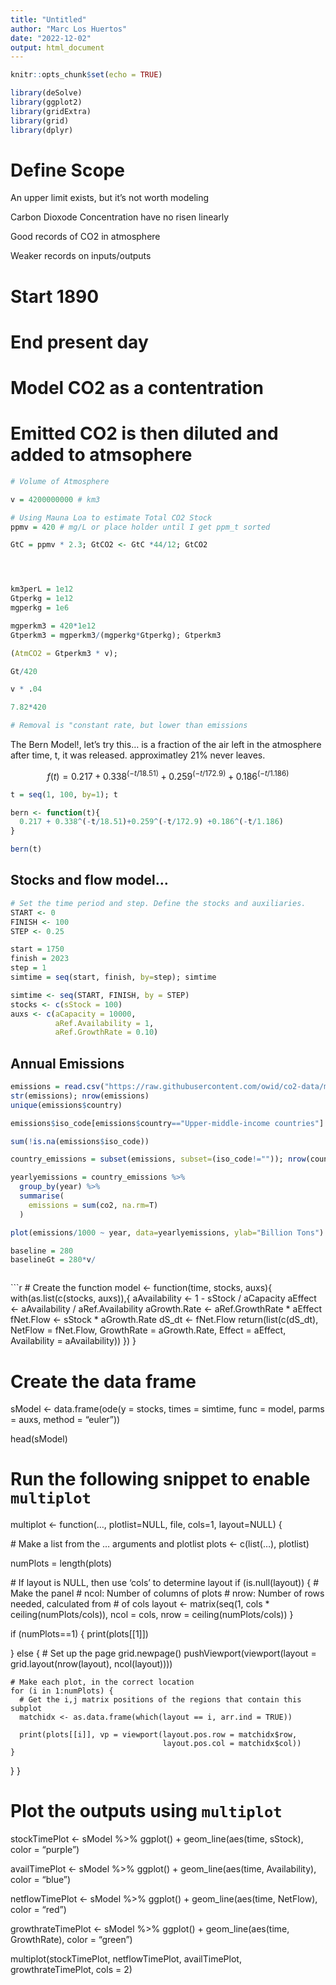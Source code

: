 ```yaml
---
title: "Untitled"
author: "Marc Los Huertos"
date: "2022-12-02"
output: html_document
---
```


```r
knitr::opts_chunk$set(echo = TRUE)
```


```r
library(deSolve)
library(ggplot2)
library(gridExtra)
library(grid)
library(dplyr)
```

# Define Scope

An upper limit exists, but it's not worth modeling

Carbon Dioxode Concentration have no risen linearly

Good records of CO2 in atmosphere

Weaker records on inputs/outputs

# Start 1890
# End present day
# Model CO2 as a contentration

# Emitted CO2 is then diluted and added to atmsophere

```r

# Volume of Atmosphere 

v = 4200000000 # km3

# Using Mauna Loa to estimate Total CO2 Stock
ppmv = 420 # mg/L or place holder until I get ppm_t sorted

GtC = ppmv * 2.3; GtCO2 <- GtC *44/12; GtCO2




km3perL = 1e12
Gtperkg = 1e12
mgperkg = 1e6

mgperkm3 = 420*1e12
Gtperkm3 = mgperkm3/(mgperkg*Gtperkg); Gtperkm3

(AtmCO2 = Gtperkm3 * v); 

Gt/420

v * .04

7.82*420

# Removal is "constant rate, but lower than emissions

```


The Bern Model!, let's try this... is a fraction of the air left in the atmosphere after time, t, it was released. approximatley 21% never leaves.

$$f(t)=0.217+0.338^{(-t/18.51)}+0.259^{(-t/172.9)} +0.186^{(-t/1.186)}$$
```r

t = seq(1, 100, by=1); t

bern <- function(t){
  0.217 + 0.338^(-t/18.51)+0.259^(-t/172.9) +0.186^(-t/1.186)
}

bern(t)

```


## Stocks and flow model...


```r
# Set the time period and step. Define the stocks and auxiliaries.
START <- 0
FINISH <- 100
STEP <- 0.25

start = 1750
finish = 2023
step = 1
simtime = seq(start, finish, by=step); simtime

simtime <- seq(START, FINISH, by = STEP)
stocks <- c(sStock = 100)
auxs <- c(aCapacity = 10000, 
          aRef.Availability = 1,
          aRef.GrowthRate = 0.10)

```


## Annual Emissions

```r
emissions = read.csv("https://raw.githubusercontent.com/owid/co2-data/master/owid-co2-data.csv")
str(emissions); nrow(emissions)
unique(emissions$country)

emissions$iso_code[emissions$country=="Upper-middle-income countries"]

sum(!is.na(emissions$iso_code))

country_emissions = subset(emissions, subset=(iso_code!="")); nrow(country_emissions)

yearlyemissions = country_emissions %>%
  group_by(year) %>%
  summarise(
    emissions = sum(co2, na.rm=T)
  )

plot(emissions/1000 ~ year, data=yearlyemissions, ylab="Billion Tons")

baseline = 280
baselineGt = 280*v/



```

```r

# Create the function
model <- function(time, stocks, auxs){
  with(as.list(c(stocks, auxs)),{
    aAvailability <- 1 - sStock / aCapacity
    aEffect <- aAvailability / aRef.Availability
    aGrowth.Rate <- aRef.GrowthRate * aEffect
    fNet.Flow <- sStock * aGrowth.Rate
    dS_dt <- fNet.Flow
    return(list(c(dS_dt), NetFlow = fNet.Flow,
                GrowthRate = aGrowth.Rate, 
                Effect = aEffect,
                Availability = aAvailability))
  })
}

# Create the data frame
sModel <- data.frame(ode(y = stocks, times = simtime, func = model,
                         parms = auxs, method = "euler"))

head(sModel)

# Run the following snippet to enable `multiplot`
multiplot <- function(..., plotlist=NULL, file, cols=1, layout=NULL) {
  
  # Make a list from the ... arguments and plotlist
  plots <- c(list(...), plotlist)
  
  numPlots = length(plots)
  
  # If layout is NULL, then use 'cols' to determine layout
  if (is.null(layout)) {
    # Make the panel
    # ncol: Number of columns of plots
    # nrow: Number of rows needed, calculated from # of cols
    layout <- matrix(seq(1, cols * ceiling(numPlots/cols)),
                     ncol = cols, nrow = ceiling(numPlots/cols))
  }
  
  if (numPlots==1) {
    print(plots[[1]])
    
  } else {
    # Set up the page
    grid.newpage()
    pushViewport(viewport(layout = grid.layout(nrow(layout), ncol(layout))))
    
    # Make each plot, in the correct location
    for (i in 1:numPlots) {
      # Get the i,j matrix positions of the regions that contain this subplot
      matchidx <- as.data.frame(which(layout == i, arr.ind = TRUE))
      
      print(plots[[i]], vp = viewport(layout.pos.row = matchidx$row,
                                      layout.pos.col = matchidx$col))
    }
  }
}

# Plot the outputs using `multiplot`
stockTimePlot <- sModel %>% 
  ggplot() +
  geom_line(aes(time, sStock), color = "purple")

availTimePlot <- sModel %>% 
  ggplot() +
  geom_line(aes(time, Availability), color = "blue")

netflowTimePlot <- sModel %>% 
  ggplot() +
  geom_line(aes(time, NetFlow), color = "red")

growthrateTimePlot <- sModel %>% 
  ggplot() +
  geom_line(aes(time, GrowthRate), color = "green")

multiplot(stockTimePlot, netflowTimePlot, availTimePlot, growthrateTimePlot, cols = 2)
